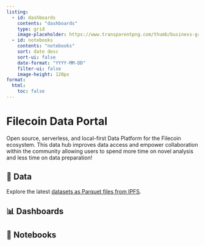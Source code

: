 ```yaml
---
listing:
  - id: dashboards
    contents: "dashboards"
    type: grid
    image-placeholder: https://www.transparentpng.com/thumb/business-growth-chart/business-graph-business-growth-growth-icon-pictures-8.png
  - id: notebooks
    contents: "notebooks"
    sort: date desc
    sort-ui: false
    date-format: "YYYY-MM-DD"
    filter-ui: false
    image-height: 120px
format:
  html:
    toc: false
---
```


# Filecoin Data Portal

Open source, serverless, and local-first Data Platform for the Filecoin ecosystem. This data hub improves data access and empower collaboration within the community allowing users to spend more time on novel analysis and less time on data preparation!

## 📂 Data

Explore the latest [datasets as Parquet files from IPFS](https://ipfs.io/ipns/k51qzi5uqu5dh0eqsyw9shepsspstaduq8lgnept49epxvo4t8qfi6ridcmt8k/).

## 📊 Dashboards

:::{#dashboards}
:::

## 📓 Notebooks

:::{#notebooks}
:::
